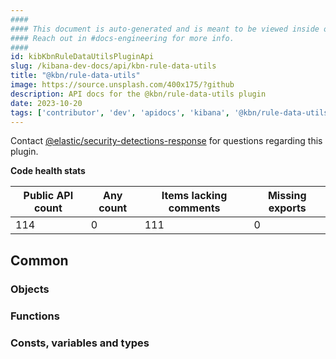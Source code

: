 ```yaml
---
####
#### This document is auto-generated and is meant to be viewed inside our experimental, new docs system.
#### Reach out in #docs-engineering for more info.
####
id: kibKbnRuleDataUtilsPluginApi
slug: /kibana-dev-docs/api/kbn-rule-data-utils
title: "@kbn/rule-data-utils"
image: https://source.unsplash.com/400x175/?github
description: API docs for the @kbn/rule-data-utils plugin
date: 2023-10-20
tags: ['contributor', 'dev', 'apidocs', 'kibana', '@kbn/rule-data-utils']
---
```




Contact [@elastic/security-detections-response](https://github.com/orgs/elastic/teams/security-detections-response) for questions regarding this plugin.

**Code health stats**

| Public API count  | Any count | Items lacking comments | Missing exports |
|-------------------|-----------|------------------------|-----------------|
| 114 | 0 | 111 | 0 |

## Common

### Objects
<DocDefinitionList data={kbnRuleDataUtilsObj.common.objects}/>

### Functions
<DocDefinitionList data={kbnRuleDataUtilsObj.common.functions}/>

### Consts, variables and types
<DocDefinitionList data={kbnRuleDataUtilsObj.common.misc}/>

